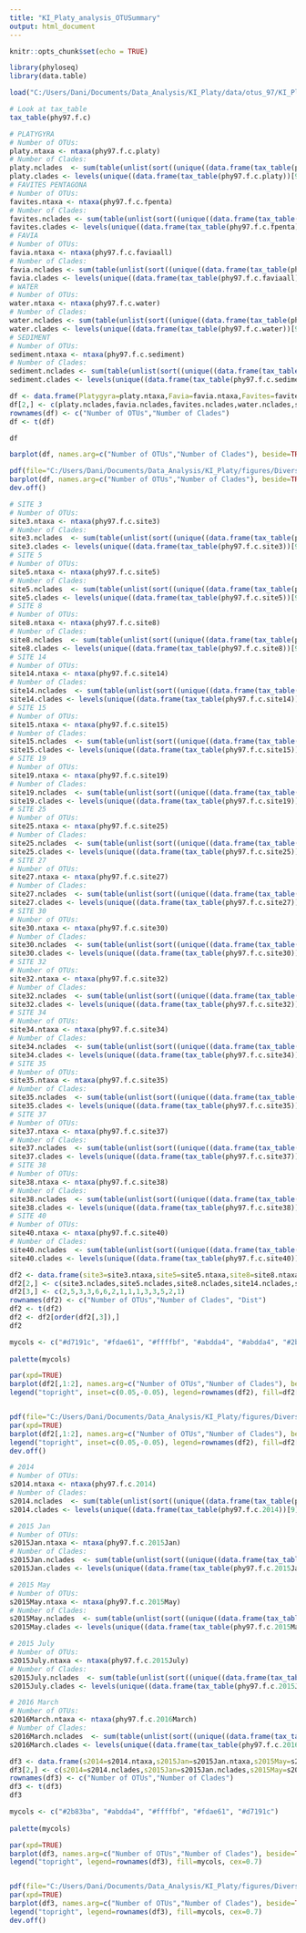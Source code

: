 ```yaml
---
title: "KI_Platy_analysis_OTUSummary"
output: html_document
---
```


```r
knitr::opts_chunk$set(echo = TRUE)

library(phyloseq)
library(data.table)

load("C:/Users/Dani/Documents/Data_Analysis/KI_Platy/data/otus_97/KI_Platy_f_grouped.RData")

# Look at tax_table
tax_table(phy97.f.c)

```

<!-- Calculate OTU and clade diversity by species -->
```r
# PLATYGYRA  
# Number of OTUs:
platy.ntaxa <- ntaxa(phy97.f.c.platy)
# Number of Clades:
platy.nclades  <- sum(table(unlist(sort((unique((data.frame(tax_table(phy97.f.c.platy))[9])$clade))))))
platy.clades <- levels(unique((data.frame(tax_table(phy97.f.c.platy))[9])$clade))
# FAVITES PENTAGONA  
# Number of OTUs:
favites.ntaxa <- ntaxa(phy97.f.c.fpenta)
# Number of Clades:
favites.nclades <- sum(table(unlist(sort((unique((data.frame(tax_table(phy97.f.c.fpenta))[9])$clade))))))
favites.clades <- levels(unique((data.frame(tax_table(phy97.f.c.fpenta))[9])$clade))
# FAVIA  
# Number of OTUs:
favia.ntaxa <- ntaxa(phy97.f.c.faviaall)
# Number of Clades:
favia.nclades <- sum(table(unlist(sort((unique((data.frame(tax_table(phy97.f.c.faviaall))[9])$clade))))))
favia.clades <- levels(unique((data.frame(tax_table(phy97.f.c.faviaall))[9])$clade))
# WATER 
# Number of OTUs:
water.ntaxa <- ntaxa(phy97.f.c.water)
# Number of Clades:
water.nclades <- sum(table(unlist(sort((unique((data.frame(tax_table(phy97.f.c.water))[9])$clade))))))
water.clades <- levels(unique((data.frame(tax_table(phy97.f.c.water))[9])$clade))
# SEDIMENT 
# Number of OTUs:
sediment.ntaxa <- ntaxa(phy97.f.c.sediment)
# Number of Clades:
sediment.nclades <- sum(table(unlist(sort((unique((data.frame(tax_table(phy97.f.c.sediment))[9])$clade))))))
sediment.clades <- levels(unique((data.frame(tax_table(phy97.f.c.sediment))[9])$clade))
```

<!-- Plot OTU and clade diversity by species -->
```r
df <- data.frame(Platygyra=platy.ntaxa,Favia=favia.ntaxa,Favites=favites.ntaxa,Water=water.ntaxa, Sediment=sediment.ntaxa)
df[2,] <- c(platy.nclades,favia.nclades,favites.nclades,water.nclades,sediment.nclades)
rownames(df) <- c("Number of OTUs","Number of Clades")
df <- t(df)

df

barplot(df, names.arg=c("Number of OTUs","Number of Clades"), beside=TRUE, legend=rownames(df), col=c("deepskyblue4","lightblue","darkcyan", "darkturquoise", "dodgerblue3"),ylim = c(0,25))

pdf(file="C:/Users/Dani/Documents/Data_Analysis/KI_Platy/figures/Diversity_by_Species.pdf")
barplot(df, names.arg=c("Number of OTUs","Number of Clades"), beside=TRUE, legend=rownames(df), col=c("deepskyblue4","lightblue","darkcyan", "darkturquoise", "dodgerblue3"),ylim = c(0,25))
dev.off()
```

<!-- Calculate OTU and clade diversity by site -->
```r
# SITE 3   
# Number of OTUs:
site3.ntaxa <- ntaxa(phy97.f.c.site3)
# Number of Clades:
site3.nclades  <- sum(table(unlist(sort((unique((data.frame(tax_table(phy97.f.c.site3))[9])$clade))))))
site3.clades <- levels(unique((data.frame(tax_table(phy97.f.c.site3))[9])$clade))
# SITE 5  
# Number of OTUs:
site5.ntaxa <- ntaxa(phy97.f.c.site5)
# Number of Clades:
site5.nclades  <- sum(table(unlist(sort((unique((data.frame(tax_table(phy97.f.c.site5))[9])$clade))))))
site5.clades <- levels(unique((data.frame(tax_table(phy97.f.c.site5))[9])$clade))
# SITE 8   
# Number of OTUs:
site8.ntaxa <- ntaxa(phy97.f.c.site8)
# Number of Clades:
site8.nclades  <- sum(table(unlist(sort((unique((data.frame(tax_table(phy97.f.c.site8))[9])$clade))))))
site8.clades <- levels(unique((data.frame(tax_table(phy97.f.c.site8))[9])$clade))
# SITE 14   
# Number of OTUs:
site14.ntaxa <- ntaxa(phy97.f.c.site14)
# Number of Clades:
site14.nclades  <- sum(table(unlist(sort((unique((data.frame(tax_table(phy97.f.c.site14))[9])$clade))))))
site14.clades <- levels(unique((data.frame(tax_table(phy97.f.c.site14))[9])$clade))
# SITE 15   
# Number of OTUs:
site15.ntaxa <- ntaxa(phy97.f.c.site15)
# Number of Clades:
site15.nclades  <- sum(table(unlist(sort((unique((data.frame(tax_table(phy97.f.c.site15))[9])$clade))))))
site15.clades <- levels(unique((data.frame(tax_table(phy97.f.c.site15))[9])$clade))
# SITE 19   
# Number of OTUs:
site19.ntaxa <- ntaxa(phy97.f.c.site19)
# Number of Clades:
site19.nclades  <- sum(table(unlist(sort((unique((data.frame(tax_table(phy97.f.c.site19))[9])$clade))))))
site19.clades <- levels(unique((data.frame(tax_table(phy97.f.c.site19))[9])$clade))
# SITE 25   
# Number of OTUs:
site25.ntaxa <- ntaxa(phy97.f.c.site25)
# Number of Clades:
site25.nclades  <- sum(table(unlist(sort((unique((data.frame(tax_table(phy97.f.c.site25))[9])$clade))))))
site25.clades <- levels(unique((data.frame(tax_table(phy97.f.c.site25))[9])$clade))
# SITE 27   
# Number of OTUs:
site27.ntaxa <- ntaxa(phy97.f.c.site27)
# Number of Clades:
site27.nclades  <- sum(table(unlist(sort((unique((data.frame(tax_table(phy97.f.c.site27))[9])$clade))))))
site27.clades <- levels(unique((data.frame(tax_table(phy97.f.c.site27))[9])$clade))
# SITE 30   
# Number of OTUs:
site30.ntaxa <- ntaxa(phy97.f.c.site30)
# Number of Clades:
site30.nclades  <- sum(table(unlist(sort((unique((data.frame(tax_table(phy97.f.c.site30))[9])$clade))))))
site30.clades <- levels(unique((data.frame(tax_table(phy97.f.c.site30))[9])$clade))
# SITE 32   
# Number of OTUs:
site32.ntaxa <- ntaxa(phy97.f.c.site32)
# Number of Clades:
site32.nclades  <- sum(table(unlist(sort((unique((data.frame(tax_table(phy97.f.c.site32))[9])$clade))))))
site32.clades <- levels(unique((data.frame(tax_table(phy97.f.c.site32))[9])$clade))
# SITE 34   
# Number of OTUs:
site34.ntaxa <- ntaxa(phy97.f.c.site34)
# Number of Clades:
site34.nclades  <- sum(table(unlist(sort((unique((data.frame(tax_table(phy97.f.c.site34))[9])$clade))))))
site34.clades <- levels(unique((data.frame(tax_table(phy97.f.c.site34))[9])$clade))
# SITE 35   
# Number of OTUs:
site35.ntaxa <- ntaxa(phy97.f.c.site35)
# Number of Clades:
site35.nclades  <- sum(table(unlist(sort((unique((data.frame(tax_table(phy97.f.c.site35))[9])$clade))))))
site35.clades <- levels(unique((data.frame(tax_table(phy97.f.c.site35))[9])$clade))
# SITE 37   
# Number of OTUs:
site37.ntaxa <- ntaxa(phy97.f.c.site37)
# Number of Clades:
site37.nclades  <- sum(table(unlist(sort((unique((data.frame(tax_table(phy97.f.c.site37))[9])$clade))))))
site37.clades <- levels(unique((data.frame(tax_table(phy97.f.c.site37))[9])$clade))
# SITE 38  
# Number of OTUs:
site38.ntaxa <- ntaxa(phy97.f.c.site38)
# Number of Clades:
site38.nclades  <- sum(table(unlist(sort((unique((data.frame(tax_table(phy97.f.c.site38))[9])$clade))))))
site38.clades <- levels(unique((data.frame(tax_table(phy97.f.c.site38))[9])$clade))
# SITE 40
# Number of OTUs:
site40.ntaxa <- ntaxa(phy97.f.c.site40)
# Number of Clades:
site40.nclades  <- sum(table(unlist(sort((unique((data.frame(tax_table(phy97.f.c.site40))[9])$clade))))))
site40.clades <- levels(unique((data.frame(tax_table(phy97.f.c.site40))[9])$clade))

```

<!-- Plot OTU and clade diversity by site -->
```r
df2 <- data.frame(site3=site3.ntaxa,site5=site5.ntaxa,site8=site8.ntaxa,site14=site14.ntaxa,site15=site15.ntaxa,site19=site19.ntaxa,site25=site25.ntaxa,site27=site27.ntaxa,site30=site30.ntaxa,site32=site32.ntaxa,site34=site34.ntaxa,site35=site35.ntaxa,site37=site37.ntaxa,site38=site38.ntaxa,site40=site40.ntaxa)
df2[2,] <- c(site3.nclades,site5.nclades,site8.nclades,site14.nclades,site15.nclades,site19.nclades,site25.nclades,site27.nclades,site30.nclades,site32.nclades,site34.nclades,site35.nclades,site37.nclades,site38.nclades,site40.nclades)
df2[3,] <- c(2,5,3,3,6,6,2,1,1,1,3,3,5,2,1)
rownames(df2) <- c("Number of OTUs","Number of Clades", "Dist")
df2 <- t(df2)
df2 <- df2[order(df2[,3]),]
df2

mycols <- c("#d7191c", "#fdae61", "#ffffbf", "#abdda4", "#abdda4", "#2b83ba")
  
palette(mycols)

par(xpd=TRUE)
barplot(df2[,1:2], names.arg=c("Number of OTUs","Number of Clades"), beside=TRUE, col=df2[,3],ylim = c(0,25))
legend("topright", inset=c(0.05,-0.05), legend=rownames(df2), fill=df2[,3],cex=0.7)


pdf(file="C:/Users/Dani/Documents/Data_Analysis/KI_Platy/figures/Diversity_by_Site.pdf", width=10, height=7)
par(xpd=TRUE)
barplot(df2[,1:2], names.arg=c("Number of OTUs","Number of Clades"), beside=TRUE, col=df2[,3],ylim = c(0,25))
legend("topright", inset=c(0.05,-0.05), legend=rownames(df2), fill=df2[,3],cex=0.7)
dev.off()
```

<!-- Calculate OTU and clade diversity by field season -->
```r
# 2014  
# Number of OTUs:
s2014.ntaxa <- ntaxa(phy97.f.c.2014)
# Number of Clades:
s2014.nclades  <- sum(table(unlist(sort((unique((data.frame(tax_table(phy97.f.c.2014))[9])$clade))))))
s2014.clades <- levels(unique((data.frame(tax_table(phy97.f.c.2014))[9])$clade))

# 2015 Jan
# Number of OTUs:
s2015Jan.ntaxa <- ntaxa(phy97.f.c.2015Jan)
# Number of Clades:
s2015Jan.nclades  <- sum(table(unlist(sort((unique((data.frame(tax_table(phy97.f.c.2015Jan))[9])$clade))))))
s2015Jan.clades <- levels(unique((data.frame(tax_table(phy97.f.c.2015Jan))[9])$clade))

# 2015 May
# Number of OTUs:
s2015May.ntaxa <- ntaxa(phy97.f.c.2015May)
# Number of Clades:
s2015May.nclades  <- sum(table(unlist(sort((unique((data.frame(tax_table(phy97.f.c.2015May))[9])$clade))))))
s2015May.clades <- levels(unique((data.frame(tax_table(phy97.f.c.2015May))[9])$clade))

# 2015 July
# Number of OTUs:
s2015July.ntaxa <- ntaxa(phy97.f.c.2015July)
# Number of Clades:
s2015July.nclades  <- sum(table(unlist(sort((unique((data.frame(tax_table(phy97.f.c.2015July))[9])$clade))))))
s2015July.clades <- levels(unique((data.frame(tax_table(phy97.f.c.2015July))[9])$clade))

# 2016 March
# Number of OTUs:
s2016March.ntaxa <- ntaxa(phy97.f.c.2016March)
# Number of Clades:
s2016March.nclades  <- sum(table(unlist(sort((unique((data.frame(tax_table(phy97.f.c.2016March))[9])$clade))))))
s2016March.clades <- levels(unique((data.frame(tax_table(phy97.f.c.2016March))[9])$clade))
```


<!-- Plot OTU and clade diversity by site -->
```r
df3 <- data.frame(s2014=s2014.ntaxa,s2015Jan=s2015Jan.ntaxa,s2015May=s2015May.ntaxa,s2015July=s2015July.ntaxa,s2016March=s2016March.ntaxa)
df3[2,] <- c(s2014=s2014.nclades,s2015Jan=s2015Jan.nclades,s2015May=s2015May.nclades,s2015July=s2015July.nclades,s2016March=s2016March.nclades)
rownames(df3) <- c("Number of OTUs","Number of Clades")
df3 <- t(df3)
df3

mycols <- c("#2b83ba", "#abdda4", "#ffffbf", "#fdae61", "#d7191c")
  
palette(mycols)

par(xpd=TRUE)
barplot(df3, names.arg=c("Number of OTUs","Number of Clades"), beside=TRUE, col=mycols,ylim = c(0,25))
legend("topright", legend=rownames(df3), fill=mycols, cex=0.7)


pdf(file="C:/Users/Dani/Documents/Data_Analysis/KI_Platy/figures/Diversity_by_FieldSeason.pdf", width=10, height=7)
par(xpd=TRUE)
barplot(df3, names.arg=c("Number of OTUs","Number of Clades"), beside=TRUE, col=mycols,ylim = c(0,25))
legend("topright", legend=rownames(df3), fill=mycols, cex=0.7)
dev.off()
```

